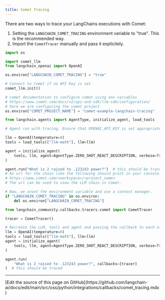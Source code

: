 ```yaml
---
title: Comet Tracing
---
```


There are two ways to trace your LangChains executions with Comet:

1. Setting the `LANGCHAIN_COMET_TRACING` environment variable to "true". This is the recommended way.
2. Import the `CometTracer` manually and pass it explicitely.

```python
import os

import comet_llm
from langchain_openai import OpenAI

os.environ["LANGCHAIN_COMET_TRACING"] = "true"

# Connect to Comet if no API Key is set
comet_llm.init()

# comet documentation to configure comet using env variables
# https://www.comet.com/docs/v2/api-and-sdk/llm-sdk/configuration/
# here we are configuring the comet project
os.environ["COMET_PROJECT_NAME"] = "comet-example-langchain-tracing"

from langchain.agents import AgentType, initialize_agent, load_tools
```

```python
# Agent run with tracing. Ensure that OPENAI_API_KEY is set appropriately to run this example.

llm = OpenAI(temperature=0)
tools = load_tools(["llm-math"], llm=llm)
```

```python
agent = initialize_agent(
    tools, llm, agent=AgentType.ZERO_SHOT_REACT_DESCRIPTION, verbose=True
)

agent.run("What is 2 raised to .123243 power?")  # this should be traced
# An url for the chain like the following should print in your console:
# https://www.comet.com/<workspace>/<project_name>
# The url can be used to view the LLM chain in Comet.
```

```python
# Now, we unset the environment variable and use a context manager.
if "LANGCHAIN_COMET_TRACING" in os.environ:
    del os.environ["LANGCHAIN_COMET_TRACING"]

from langchain_community.callbacks.tracers.comet import CometTracer

tracer = CometTracer()

# Recreate the LLM, tools and agent and passing the callback to each of them
llm = OpenAI(temperature=0)
tools = load_tools(["llm-math"], llm=llm)
agent = initialize_agent(
    tools, llm, agent=AgentType.ZERO_SHOT_REACT_DESCRIPTION, verbose=True
)

agent.run(
    "What is 2 raised to .123243 power?", callbacks=[tracer]
)  # this should be traced
```

---

<Callout icon="pen-to-square" iconType="regular">
  [Edit the source of this page on GitHub](https://github.com/langchain-ai/docs/edit/main/src/oss/python/integrations/callbacks/comet_tracing.mdx)
</Callout>
